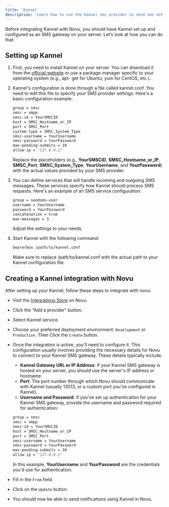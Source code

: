 ```yaml
---
title: 'Kannel'
description: 'Learn how to use the Kannel sms provider to send sms notifications using Novu'
---
```


Before integrating Kannel with Novu, you should have Kannel set up and configured as an SMS gateway on your server. Let’s look at how you can do that:

## Setting up Kannel

1. First, you need to install Kannel on your server. You can download it from the [official-website](https://www.kannel.org/download.shtml) or use a package manager specific to your operating system (e.g., apt- get for Ubuntu, yum for CentOS, etc.).
2. Kannel's configuration is done through a file called kannel.conf. You need to edit this file to specify your SMS provider settings. Here's a basic configuration example:

   ```bash
   group = smsc
   smsc = smpp
   smsc-id = YourSMSCID
   host = SMSC_Hostname_or_IP
   port = SMSC_Port
   system-type = SMSC_System_Type
   smsc-username = YourUsername
   smsc-password = YourPassword
   max-pending-submits = 10
   allow-ip = "127.0.0.1"
   ```

   Replace the placeholders (e.g., **YourSMSCID**, **SMSC_Hostname_or_IP**, **SMSC_Port**, **SMSC_System_Type**, **YourUsername**, and **YourPassword**) with the actual values provided by your SMS provider.

3. You can define services that will handle incoming and outgoing SMS messages. These services specify how Kannel should process SMS requests. Here's an example of an SMS service configuration:

   ```bash
   group = sendsms-user
   username = YourUsername
   password = YourPassword
   concatenation = true
   max-messages = 3
   ```

   Adjust the settings to your needs.

4. Start Kannel with the following command:

   ```bash
   bearerbox /path/to/kannel.conf
   ```

   Make sure to replace /path/to/kannel.conf with the actual path to your Kannel configuration file.

## Creating a Kannel integration with Novu

After setting up your Kannel, follow these steps to integrate with novu:

- Visit the [Integrations Store](https://dashboard-v2.novu.co/integrations?utm_campaign=docs-sms-kannel) on Novu.
- Click the "Add a provider" button.
- Select Kannel service.
- Choose your preferred deployment environment: `Development` or `Production`. Then Click the `Create` button.
- Once the integration is active, you'll need to configure it. This configuration usually involves providing the necessary details for Novu to connect to your Kannel SMS gateway. These details typically include:

  - **Kannel Gateway URL or IP Address**: If your Kannel SMS gateway is hosted on your server, you should use the server's IP address or hostname.
  - **Port**: The port number through which Novu should communicate with Kannel (usually 13013, or a custom port you've configured in Kannel).
  - **Username and Password**: If you've set up authentication for your Kannel SMS gateway, provide the username and password required for authentication:

  ```bash
  group = smsc
  smsc = smpp
  smsc-id = YourSMSCID
  host = SMSC_Hostname_or_IP
  port = SMSC_Port
  smsc-username = YourUsername
  smsc-password = YourPassword
  max-pending-submits = 10
  allow-ip = "127.0.0.1"
  ```

  In this example, **YourUsername** and **YourPassword** are the credentials you'd use for authentication.

- Fill in the `From` field.
- Click on the `Update` button.
- You should now be able to send notifications using Kannel in Novu.
